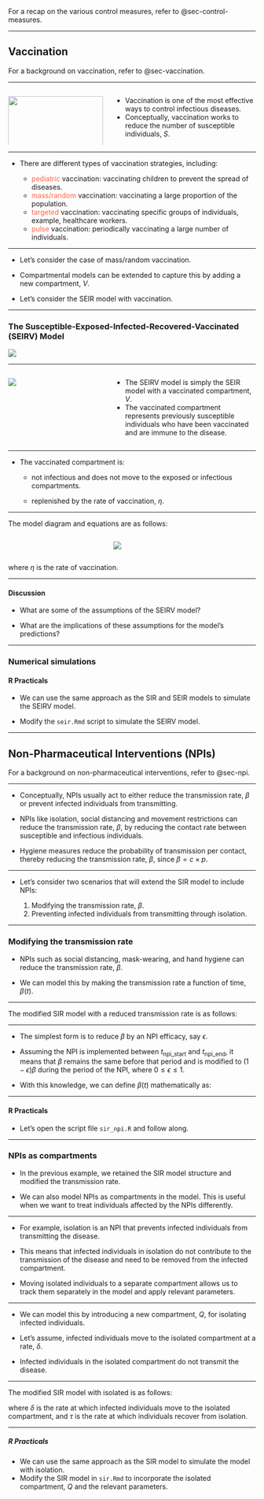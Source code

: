 ::: callout-note
For a recap on the various control measures, refer to @sec-control-measures.
:::

------------------------------------------------------------------------

## Vaccination

::: {callout-note}
For a background on vaccination, refer to @sec-vaccination.
:::

------------------------------------------------------------------------

::: columns
::: {.column width="40%"}
![](images/vaccine.jpeg){width="100%"}
:::

::: {.column width="60%"}
-   Vaccination is one of the most effective ways to control infectious diseases.
-   Conceptually, vaccination works to reduce the number of susceptible individuals, $S$.
:::
:::

------------------------------------------------------------------------

-   There are different types of vaccination strategies, including:

    -   [pediatric]{style="color:tomato"} vaccination: vaccinating children to prevent the spread of diseases.
    -   [mass/random]{style="color:tomato"} vaccination: vaccinating a large proportion of the population.
    -   [targeted]{style="color:tomato"} vaccination: vaccinating specific groups of individuals, example, healthcare workers.
    -   [pulse]{style="color:tomato"} vaccination: periodically vaccinating a large number of individuals.

------------------------------------------------------------------------

-   Let's consider the case of mass/random vaccination.

-   Compartmental models can be extended to capture this by adding a new compartment, $V$.

-   Let's consider the SEIR model with vaccination.

------------------------------------------------------------------------

### The Susceptible-Exposed-Infected-Recovered-Vaccinated (SEIRV) Model

![](images/model_diagrams/model_diagrams.010.jpeg)

------------------------------------------------------------------------

::: columns
::: {.column width="40%"}
![](images/model_diagrams/model_diagrams.010.jpeg)
:::

::: {.column width="60%"}
-   The SEIRV model is simply the SEIR model with a vaccinated compartment, $V$.
-   The vaccinated compartment represents previously susceptible individuals who have been vaccinated and are immune to the disease.
:::
:::

------------------------------------------------------------------------

-   The vaccinated compartment is:

    -   not infectious and does not move to the exposed or infectious compartments.

    -   replenished by the rate of vaccination, $\eta$.

------------------------------------------------------------------------

The model diagram and equations are as follows:

::: columns
::: {.column width="40%"}
```{=tex}
\begin{align}
\frac{dS}{dt} & = -\beta S I - \eta S \\
\frac{dE}{dt} & = \beta S I - \sigma E \\
\frac{dI}{dt} & = \sigma E - \gamma I \\
\frac{dR}{dt} & = \gamma I \\
\frac{dV}{dt} & = \eta S
\end{align}
```
:::

::: {.column width="60%"}
![](images/model_diagrams/model_diagrams.010.jpeg)
:::
:::

where $\eta$ is the rate of vaccination.

------------------------------------------------------------------------

::: {.callout-caution collapse="true" icon="false"}
#### Discussion

-   What are some of the assumptions of the SEIRV model?

-   What are the implications of these assumptions for the model's predictions?
:::

------------------------------------------------------------------------

### Numerical simulations

#### R Practicals

-   We can use the same approach as the SIR and SEIR models to simulate the SEIRV model.

-   Modify the `seir.Rmd` script to simulate the SEIRV model.

------------------------------------------------------------------------

## Non-Pharmaceutical Interventions (NPIs)

::: {callout-note}
For a background on non-pharmaceutical interventions, refer to @sec-npi.
:::

------------------------------------------------------------------------

-   Conceptually, NPIs usually act to either reduce the transmission rate, $\beta$ or prevent infected individuals from transmitting.

-   NPIs like isolation, social distancing and movement restrictions can reduce the transmission rate, $\beta$, by reducing the contact rate between susceptible and infectious individuals.

-   Hygiene measures reduce the probability of transmission per contact, thereby reducing the transmission rate, $\beta$, since $\beta = c \times p$.

------------------------------------------------------------------------

-   Let's consider two scenarios that will extend the SIR model to include NPIs:

    1.  Modifying the transmission rate, $\beta$.
    2.  Preventing infected individuals from transmitting through isolation.

------------------------------------------------------------------------

### Modifying the transmission rate

-   NPIs such as social distancing, mask-wearing, and hand hygiene can reduce the transmission rate, $\beta$.

-   We can model this by making the transmission rate a function of time, $\beta (t)$.

---

The modified SIR model with a reduced transmission rate is as follows:

```{=tex}
\begin{align*}
\frac{dS}{dt} & = -\beta (t) S I \\
\frac{dI}{dt} & = \beta (t) S I - \gamma I \\
\frac{dR}{dt} & = \gamma I
\end{align*}
```

---

-   The simplest form is to reduce $\beta$ by an NPI efficacy, say $\epsilon$.

-   Assuming the NPI is implemented between $t_{\text{npi\_start}}$ and $t_{\text{npi\_end}}$, it means that $\beta$ remains the same before that period and is modified to $(1- \epsilon)\beta$ during the period of the NPI, where $0 \leq \epsilon \leq 1$.

-   With this knowledge, we can define $\beta (t)$ mathematically as:

```{=tex}
\begin{equation*}
\beta(t) = \begin{cases}
\beta & \text{if } t < t_{\text{npi\_start}} \text{ or } t > t_{\text{npi\_end}} \\
(1 - \epsilon) \beta & \text{if } t_{\text{npi\_start}} \le t \le t_{\text{npi\_end}}
\end{cases}
\end{equation*}
```

------------------------------------------------------------------------

#### R Practicals

-   Let's open the script file `sir_npi.R` and follow along.

------------------------------------------------------------------------

### NPIs as compartments

-   In the previous example, we retained the SIR model structure and modified the transmission rate.

-   We can also model NPIs as compartments in the model. This is useful when we want to treat individuals affected by the NPIs differently.

------------------------------------------------------------------------

-   For example, isolation is an NPI that prevents infected individuals from transmitting the disease.

-   This means that infected individuals in isolation do not contribute to the transmission of the disease and need to be removed from the infected compartment.

-   Moving isolated individuals to a separate compartment allows us to track them separately in the model and apply relevant parameters.

------------------------------------------------------------------------

-   We can model this by introducing a new compartment, $Q$, for isolating infected individuals.

-   Let's assume, infected individuals move to the isolated compartment at a rate, $\delta$.

-   Infected individuals in the isolated compartment do not transmit the disease.

------------------------------------------------------------------------

The modified SIR model with isolated is as follows:

```{=tex}
\begin{align*}
\frac{dS}{dt} & = -\beta S I \\
\frac{dI}{dt} & = \beta S I - \gamma I - \delta I \\
\frac{dR}{dt} & = \gamma I + \tau Q \\
\frac{dQ}{dt} & = \delta I - \tau Q
\end{align*}
```
where $\delta$ is the rate at which infected individuals move to the isolated compartment, and $\tau$ is the rate at which individuals recover from isolation.

------------------------------------------------------------------------

##### R Practicals

-   We can use the same approach as the SIR model to simulate the model with isolation.
-   Modify the SIR model in `sir.Rmd` to incorporate the isolated compartment, $Q$ and the relevant parameters.
